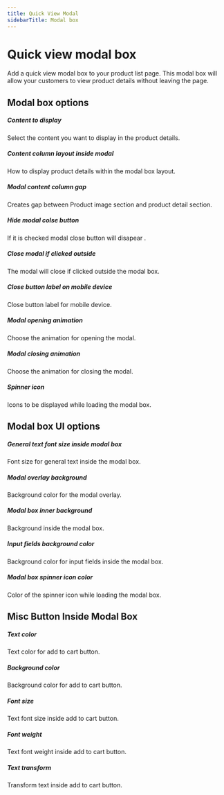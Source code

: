 ```yaml
---
title: Quick View Modal
sidebarTitle: Modal box
---
```


# Quick view modal box

Add a quick view modal box to your product list page. This modal box will allow your customers to view product details without leaving the page.

## Modal box options

##### Content to display

Select the content you want to display in the product details.

##### Content column layout inside modal

How to display product details within the modal box layout.

##### Modal content column gap

Creates gap between Product image section and product detail section.

##### Hide modal colse button

If it is checked modal close button will disapear .

##### Close modal if clicked outside

The modal will close if clicked outside the modal box.

##### Close button label on mobile device

Close button label for mobile device.

##### Modal opening animation

Choose the animation for opening the modal.

##### Modal closing animation

Choose the animation for closing the modal.

##### Spinner icon

Icons to be displayed while loading the modal box.

## Modal box UI options

##### General text font size inside modal box

Font size for general text inside the modal box.

##### Modal overlay background

Background color for the modal overlay.

##### Modal box inner background

Background inside the modal box.

##### Input fields background color

Background color for input fields inside the modal box.

##### Modal box spinner icon color

Color of the spinner icon while loading the modal box.

## Misc Button Inside Modal Box

##### Text color
 Text color for add to cart button.

 ##### Background color
  Background color for add to cart button.

 ##### Font size
  Text font size inside add to cart button.

 ##### Font weight
  Text font weight inside add to cart button.

 ##### Text transform
  Transform text inside add to cart button.